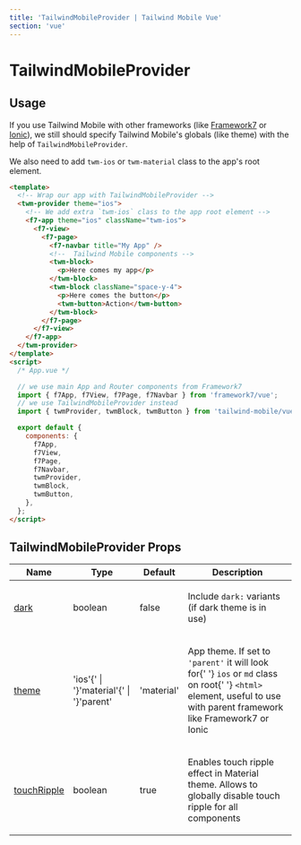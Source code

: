 ```yaml
---
title: 'TailwindMobileProvider | Tailwind Mobile Vue'
section: 'vue'
---
```


# TailwindMobileProvider

## Usage

If you use Tailwind Mobile with other frameworks (like [Framework7](https://framework7.io) or [Ionic](https://ionicframework.com)), we still should specify Tailwind Mobile's globals (like theme) with the help of `TailwindMobileProvider`.

We also need to add `twm-ios` or `twm-material` class to the app's root element.

```html
<template>
  <!-- Wrap our app with TailwindMobileProvider -->
  <twm-provider theme="ios">
    <!-- We add extra `twm-ios` class to the app root element -->
    <f7-app theme="ios" className="twm-ios">
      <f7-view>
        <f7-page>
          <f7-navbar title="My App" />
          <!--  Tailwind Mobile components -->
          <twm-block>
            <p>Here comes my app</p>
          </twm-block>
          <twm-block className="space-y-4">
            <p>Here comes the button</p>
            <twm-button>Action</twm-button>
          </twm-block>
        </f7-page>
      </f7-view>
    </f7-app>
  </twm-provider>
</template>
<script>
  /* App.vue */

  // we use main App and Router components from Framework7
  import { f7App, f7View, f7Page, f7Navbar } from 'framework7/vue';
  // we use TailwindMobileProvider instead
  import { twmProvider, twmBlock, twmButton } from 'tailwind-mobile/vue';

  export default {
    components: {
      f7App,
      f7View,
      f7Page,
      f7Navbar,
      twmProvider,
      twmBlock,
      twmButton,
    },
  };
</script>
```

## TailwindMobileProvider Props

<table className="props-table">
  <thead>
    <tr>
      <th>Name</th>
      <th>Type</th>
      <th>Default</th>
      <th>Description</th>
    </tr>
  </thead>
  <tbody>
    <tr>
      <td>
        <a href="#prop-dark" id="prop-dark">
          <span>dark</span>
        </a>
      </td>
      <td>
        <span>boolean</span>
      </td>
      <td>
        <span>false</span>
      </td>
      <td>
        <p>
          Include <code>dark:</code> variants (if dark theme is in use)
        </p>
      </td>
    </tr>
    <tr>
      <td>
        <a href="#prop-theme" id="prop-theme">
          <span>theme</span>
        </a>
      </td>
      <td>
        <span>
          'ios'{' | '}'material'{' | '}'parent'
        </span>
      </td>
      <td>
        <span>'material'</span>
      </td>
      <td>
        <p>
          App theme. If set to <code>'parent'</code> it will look for{' '}
          <code>ios</code> or <code>md</code> class on root{' '}
          <code>&#x3C;html></code> element, useful to use with parent framework
          like Framework7 or Ionic
        </p>
      </td>
    </tr>
    <tr>
      <td>
        <a href="#prop-touchRipple" id="prop-touchRipple">
          <span>touchRipple</span>
        </a>
      </td>
      <td>
        <span>boolean</span>
      </td>
      <td>
        <span>true</span>
      </td>
      <td>
        <p>
          Enables touch ripple effect in Material theme. Allows to globally
          disable touch ripple for all components
        </p>
      </td>
    </tr>
  </tbody>
</table>

